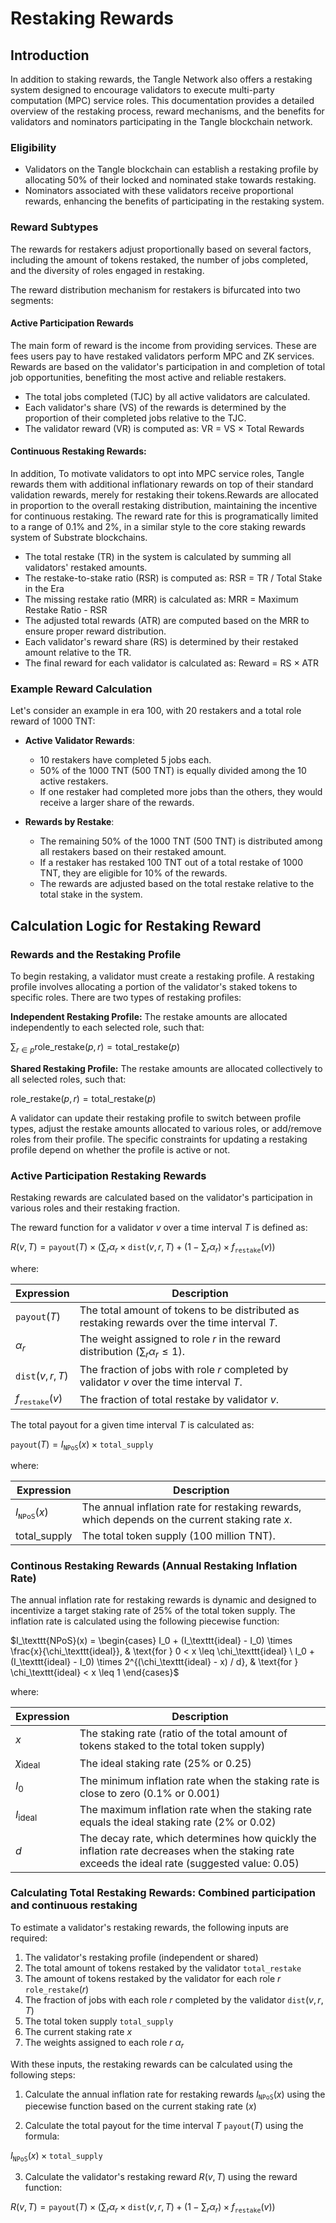 # Restaking Rewards

## Introduction

In addition to staking rewards, the Tangle Network also offers a restaking system designed to encourage validators to execute multi-party computation (MPC) service roles. This documentation provides a detailed overview of the restaking process, reward mechanisms, and the benefits for validators and nominators participating in the Tangle blockchain network.

### Eligibility

- Validators on the Tangle blockchain can establish a restaking profile by allocating 50% of their locked and nominated stake towards restaking.
- Nominators associated with these validators receive proportional rewards, enhancing the benefits of participating in the restaking system.

### Reward Subtypes

The rewards for restakers adjust proportionally based on several factors, including the amount of tokens restaked, the number of jobs completed, and the diversity of roles engaged in restaking.

The reward distribution mechanism for restakers is bifurcated into two segments:

#### Active Participation Rewards

The main form of reward is the income from providing services. These are fees users pay to have restaked validators perform MPC and ZK services. Rewards are based on the validator's participation in and completion of total job opportunities, benefiting the most active and reliable restakers.

- The total jobs completed (TJC) by all active validators are calculated.
- Each validator's share (VS) of the rewards is determined by the proportion of their completed jobs relative to the TJC.
- The validator reward (VR) is computed as: VR = VS × Total Rewards

#### Continuous Restaking Rewards:

In addition, To motivate validators to opt into MPC service roles, Tangle rewards them with additional inflationary rewards on top of their standard validation rewards, merely for restaking their tokens.Rewards are allocated in proportion to the overall restaking distribution, maintaining the incentive for continuous restaking. The reward rate for this is programatically limited to a range of 0.1% and 2%, in a similar style to the core staking rewards system of Substrate blockchains.

- The total restake (TR) in the system is calculated by summing all validators' restaked amounts.
- The restake-to-stake ratio (RSR) is computed as: RSR = TR / Total Stake in the Era
- The missing restake ratio (MRR) is calculated as: MRR = Maximum Restake Ratio - RSR
- The adjusted total rewards (ATR) are computed based on the MRR to ensure proper reward distribution.
- Each validator's reward share (RS) is determined by their restaked amount relative to the TR.
- The final reward for each validator is calculated as: Reward = RS × ATR

### Example Reward Calculation

Let's consider an example in era 100, with 20 restakers and a total role reward of 1000 TNT:

- **Active Validator Rewards**:

  - 10 restakers have completed 5 jobs each.
  - 50% of the 1000 TNT (500 TNT) is equally divided among the 10 active restakers.
  - If one restaker had completed more jobs than the others, they would receive a larger share of the rewards.

- **Rewards by Restake**:
  - The remaining 50% of the 1000 TNT (500 TNT) is distributed among all restakers based on their restaked amount.
  - If a restaker has restaked 100 TNT out of a total restake of 1000 TNT, they are eligible for 10% of the rewards.
  - The rewards are adjusted based on the total restake relative to the total stake in the system.

## Calculation Logic for Restaking Reward

### Rewards and the Restaking Profile

To begin restaking, a validator must create a restaking profile. A restaking profile involves allocating a portion of the validator's staked tokens to specific roles. There are two types of restaking profiles:

**Independent Restaking Profile:** The restake amounts are allocated independently to each selected role, such that:

$\sum_{r \in p} \text{role\_restake}(p, r) = \text{total\_restake}(p)$

**Shared Restaking Profile:** The restake amounts are allocated collectively to all selected roles, such that:

$\text{role\_restake}(p, r) = \text{total\_restake}(p)$

A validator can update their restaking profile to switch between profile types, adjust the restake amounts allocated to various roles, or add/remove roles from their profile. The specific constraints for updating a restaking profile depend on whether the profile is active or not.

### Active Participation Restaking Rewards

Restaking rewards are calculated based on the validator's participation in various roles and their restaking fraction.

The reward function for a validator $v$ over a time interval $T$ is defined as:

$R(v, T) = \texttt{payout}(T) \times \left(\sum_{r} \alpha_r \times \texttt{dist}(v, r, T) + \left(1 - \sum_{r} \alpha_r\right) \times f_\texttt{restake}(v)\right)$

where:

| Expression               | Description                                                                                   |
| ------------------------ | --------------------------------------------------------------------------------------------- |
| $\texttt{payout}(T)$     | The total amount of tokens to be distributed as restaking rewards over the time interval $T$. |
| $\alpha_r$               | The weight assigned to role $r$ in the reward distribution ($\sum_{r} \alpha_r \leq 1$).      |
| $\texttt{dist}(v, r, T)$ | The fraction of jobs with role $r$ completed by validator $v$ over the time interval $T$.     |
| $f_\texttt{restake}(v)$  | The fraction of total restake by validator $v$.                                               |

The total payout for a given time interval $T$ is calculated as:

$\texttt{payout}(T) = I_{\texttt{NPoS}}(x) \times \texttt{total\_supply}$

where:

| Expression             | Description                                                                                     |
| ---------------------- | ----------------------------------------------------------------------------------------------- |
| $I_{\texttt{NPoS}}(x)$ | The annual inflation rate for restaking rewards, which depends on the current staking rate $x$. |
| $\text{total\_supply}$ | The total token supply (100 million TNT).                                                       |

### Continous Restaking Rewards (Annual Restaking Inflation Rate)

The annual inflation rate for restaking rewards is dynamic and designed to incentivize a target staking rate of 25% of the total token supply. The inflation rate is calculated using the following piecewise function:

$I_\texttt{NPoS}(x) = \begin{cases}
I_0 + (I_\texttt{ideal} - I_0) \times \frac{x}{\chi_\texttt{ideal}}, & \text{for } 0 < x \leq \chi_\texttt{ideal} \
I_0 + (I_\texttt{ideal} - I_0) \times 2^{(\chi_\texttt{ideal} - x) / d}, & \text{for } \chi_\texttt{ideal} < x \leq 1
\end{cases}$

where:

| Expression            | Description                                                                                                                                    |
| --------------------- | ---------------------------------------------------------------------------------------------------------------------------------------------- |
| $x$                   | The staking rate (ratio of the total amount of tokens staked to the total token supply)                                                        |
| $\chi_{\text{ideal}}$ | The ideal staking rate (25% or 0.25)                                                                                                           |
| $I_0$                 | The minimum inflation rate when the staking rate is close to zero (0.1% or 0.001)                                                              |
| $I_{\text{ideal}}$    | The maximum inflation rate when the staking rate equals the ideal staking rate (2% or 0.02)                                                    |
| $d$                   | The decay rate, which determines how quickly the inflation rate decreases when the staking rate exceeds the ideal rate (suggested value: 0.05) |

### Calculating Total Restaking Rewards: Combined participation and continuous restaking

To estimate a validator's restaking rewards, the following inputs are required:

1. The validator's restaking profile (independent or shared)
2. The total amount of tokens restaked by the validator $\texttt{total\_restake}$
3. The amount of tokens restaked by the validator for each role $r$ $\texttt{role\_restake}(r)$
4. The fraction of jobs with each role $r$ completed by the validator $\texttt{dist}(v, r, T)$
5. The total token supply $\texttt{total\_supply}$
6. The current staking rate $x$
7. The weights assigned to each role $r$ $\alpha_r$

With these inputs, the restaking rewards can be calculated using the following steps:

1. Calculate the annual inflation rate for restaking rewards $I_\texttt{NPoS}(x)$ using the piecewise function based on the current staking rate ($x$)

2. Calculate the total payout for the time interval $T$ $\texttt{payout}(T)$ using the formula:

$I_\texttt{NPoS}(x) \times \texttt{total\_supply}$

3. Calculate the validator's restaking reward $R(v, T)$ using the reward function:

$R(v, T) = \texttt{payout}(T) \times \left(\sum_{r} \alpha_r \times \texttt{dist}(v, r, T) + \left(1 - \sum_{r} \alpha_r\right) \times f_\texttt{restake}(v)\right)$
